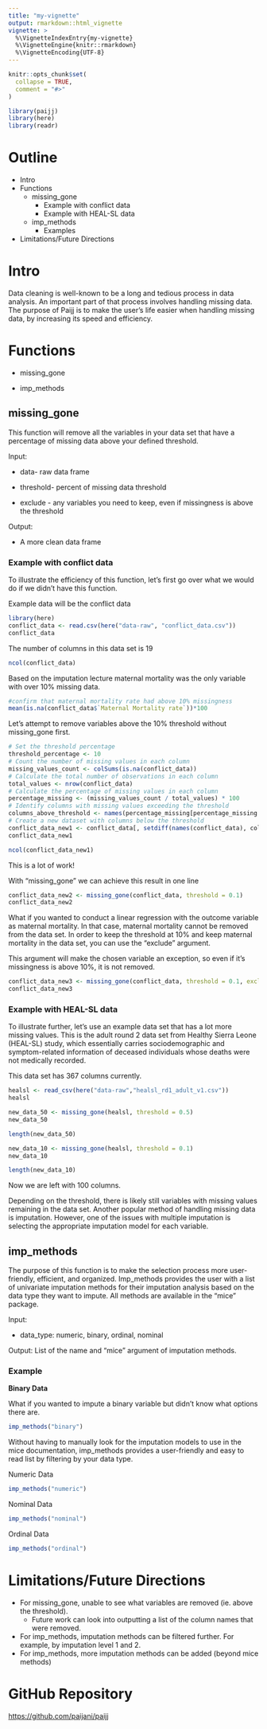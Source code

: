 ```yaml
---
title: "my-vignette"
output: rmarkdown::html_vignette
vignette: >
  %\VignetteIndexEntry{my-vignette}
  %\VignetteEngine{knitr::rmarkdown}
  %\VignetteEncoding{UTF-8}
---
```


```r
knitr::opts_chunk$set(
  collapse = TRUE,
  comment = "#>"
)
```

```r
library(paijj)
library(here)
library(readr)
```

# Outline

-   Intro
-   Functions
    -   missing_gone
        -   Example with conflict data
        -   Example with HEAL-SL data
    -   imp_methods
        -   Examples
-   Limitations/Future Directions

# Intro

Data cleaning is well-known to be a long and tedious process in data analysis. An important part of that process involves handling missing data. The purpose of Paijj is to make the user's life easier when handling missing data, by increasing its speed and efficiency.

# Functions

-   missing_gone

-   imp_methods

## missing_gone

This function will remove all the variables in your data set that have a percentage of missing data above your defined threshold.

Input:

-   data- raw data frame

-   threshold- percent of missing data threshold

-   exclude - any variables you need to keep, even if missingness is above the threshold

Output:

-   A more clean data frame

### Example with conflict data

To illustrate the efficiency of this function, let's first go over what we would do if we didn't have this function.

Example data will be the conflict data

```r
library(here)
conflict_data <- read.csv(here("data-raw", "conflict_data.csv"))
conflict_data
```

The number of columns in this data set is 19

```r
ncol(conflict_data)
```

Based on the imputation lecture maternal mortality was the only variable with over 10% missing data.

```r
#confirm that maternal mortality rate had above 10% missingness 
mean(is.na(conflict_data$`Maternal Mortality rate`))*100
```

Let's attempt to remove variables above the 10% threshold without missing_gone first.

```r
# Set the threshold percentage 
threshold_percentage <- 10  
# Count the number of missing values in each column 
missing_values_count <- colSums(is.na(conflict_data))  
# Calculate the total number of observations in each column 
total_values <- nrow(conflict_data)  
# Calculate the percentage of missing values in each column 
percentage_missing <- (missing_values_count / total_values) * 100  
# Identify columns with missing values exceeding the threshold 
columns_above_threshold <- names(percentage_missing[percentage_missing > threshold_percentage])  
# Create a new dataset with columns below the threshold 
conflict_data_new1 <- conflict_data[, setdiff(names(conflict_data), columns_above_threshold)] # Display the result
conflict_data_new1
```

```r
ncol(conflict_data_new1)
```

This is a lot of work!

With "missing_gone" we can achieve this result in one line

```r
conflict_data_new2 <- missing_gone(conflict_data, threshold = 0.1)
conflict_data_new2
```

What if you wanted to conduct a linear regression with the outcome variable as maternal mortality. In that case, maternal mortality cannot be removed from the data set. In order to keep the threshold at 10% and keep maternal mortality in the data set, you can use the "exclude" argument.

This argument will make the chosen variable an exception, so even if it's missingness is above 10%, it is not removed.

```r
conflict_data_new3 <- missing_gone(conflict_data, threshold = 0.1, exclude = "Maternal Mortality rate") 
conflict_data_new3
```

### Example with HEAL-SL data

To illustrate further, let's use an example data set that has a lot more missing values. This is the adult round 2 data set from Healthy Sierra Leone (HEAL-SL) study, which essentially carries sociodemographic and symptom-related information of deceased individuals whose deaths were not medically recorded.

This data set has 367 columns currently.

```r
healsl <- read_csv(here("data-raw","healsl_rd1_adult_v1.csv")) 
healsl
```

```r
new_data_50 <- missing_gone(healsl, threshold = 0.5) 
new_data_50
```

```r
length(new_data_50)
```

```r
new_data_10 <- missing_gone(healsl, threshold = 0.1) 
new_data_10
```

```r
length(new_data_10)
```

Now we are left with 100 columns.

Depending on the threshold, there is likely still variables with missing values remaining in the data set. Another popular method of handling missing data is imputation. However, one of the issues with multiple imputation is selecting the appropriate imputation model for each variable.

## imp_methods

The purpose of this function is to make the selection process more user-friendly, efficient, and organized. Imp_methods provides the user with a list of univariate imputation methods for their imputation analysis based on the data type they want to impute. All methods are available in the "mice" package.

Input:

-   data_type: numeric, binary, ordinal, nominal

Output: List of the name and "mice" argument of imputation methods.

### Example

**Binary Data**

What if you wanted to impute a binary variable but didn't know what options there are.

```r
imp_methods("binary")
```

Without having to manually look for the imputation models to use in the mice documentation, imp_methods provides a user-friendly and easy to read list by filtering by your data type.

Numeric Data

```r
imp_methods("numeric")
```

Nominal Data

```r
imp_methods("nominal")
```

Ordinal Data

```r
imp_methods("ordinal")
```

# Limitations/Future Directions

-   For missing_gone, unable to see what variables are removed (ie. above the threshold).
    -   Future work can look into outputting a list of the column names that were removed.
-   For imp_methods, imputation methods can be filtered further. For example, by imputation level 1 and 2.
-   For imp_methods, more imputation methods can be added (beyond mice methods)

# GitHub Repository

<https://github.com/paijani/paijj>
